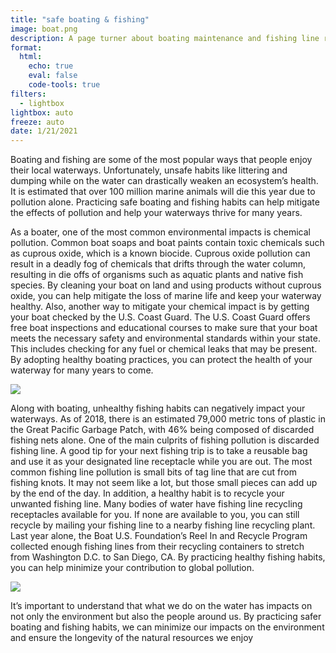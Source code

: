 ```yaml
---
title: "safe boating & fishing"
image: boat.png
description: A page turner about boating maintenance and fishing line recycling. Orginally published through the OC Coastkeeper website
format: 
  html:
    echo: true
    eval: false
    code-tools: true
filters: 
  - lightbox
lightbox: auto
freeze: auto
date: 1/21/2021
---
```






Boating and fishing are some of the most popular ways that people enjoy their local waterways. Unfortunately, unsafe habits like littering and dumping while on the water can drastically weaken an ecosystem’s health. It is estimated that over 100 million marine animals will die this year due to pollution alone. Practicing safe boating and fishing habits can help mitigate the effects of pollution and help your waterways thrive for many years.

As a boater, one of the most common environmental impacts is chemical pollution. Common boat soaps and boat paints contain toxic chemicals such as cuprous oxide, which is a known biocide. Cuprous oxide pollution can result in a deadly fog of chemicals that drifts through the water column, resulting in die offs of organisms such as aquatic plants and native fish species. By cleaning your boat on land and using products without cuprous oxide, you can help mitigate the loss of marine life and keep your waterway healthy. Also, another way to mitigate your chemical impact is by getting your boat checked by the U.S. Coast Guard. The U.S. Coast Guard offers free boat inspections and educational courses to make sure that your boat meets the necessary safety and environmental standards within your state. This includes checking for any fuel or chemical leaks that may be present. By adopting healthy boating practices, you can protect the health of your waterway for many years to come.

![](boat_paint.png){group="photos"}

Along with boating, unhealthy fishing habits can negatively impact your waterways. As of 2018, there is an estimated 79,000 metric tons of plastic in the Great Pacific Garbage Patch, with 46% being composed of discarded fishing nets alone. One of the main culprits of fishing pollution is discarded fishing line. A good tip for your next fishing trip is to take a reusable bag and use it as your designated line receptacle while you are out. The most common fishing line pollution is small bits of tag line that are cut from fishing knots. It may not seem like a lot, but those small pieces can add up by the end of the day. In addition, a healthy habit is to recycle your unwanted fishing line. Many bodies of water have fishing line recycling receptacles available for you. If none are available to you, you can still recycle by mailing your fishing line to a nearby fishing line recycling plant. Last year alone, the Boat U.S. Foundation’s Reel In and Recycle Program collected enough fishing lines from their recycling containers to stretch from Washington D.C. to San Diego, CA. By practicing healthy fishing habits, you can help minimize your contribution to global pollution.

![](bird.png){group="photos"}

It’s important to understand that what we do on the water has impacts on not only the environment but also the people around us. By practicing safer boating and fishing habits, we can minimize our impacts on the environment and ensure the longevity of the natural resources we enjoy